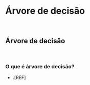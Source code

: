 # **Árvore de decisão**

<br>

## Árvore de decisão

<br>

### O que é árvore de decisão?

-   .[REF]

<br>
